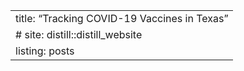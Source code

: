 ---
title: "Tracking COVID-19 Vaccines in Texas"
# site: distill::distill_website
listing: posts
---